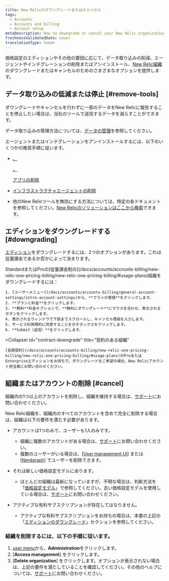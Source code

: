 ```yaml
---
title: New Relicのダウングレードまたはキャンセル
tags:
  - Accounts
  - Accounts and billing
  - Account setup
metaDescription: How to downgrade or cancel your New Relic organization.
freshnessValidatedDate: never
translationType: human
---
```


価格設定のエディションやその他の要因に応じて、データ取り込みの削減、エージェントやインテグレーションの削除またはアンインストール、[New Relic組織](/docs/accounts/accounts-billing/new-relic-one-pricing-users/new-relic-account-structure)のダウングレードまたはキャンセルのためのさまざまなオプションを提供します。

## データ取り込みの低減または停止 [#remove-tools]

ダウングレードやキャンセルを行わずに一部のデータをNew Relicに報告することを停止したい場合は、当社のツールで送信するデータを減らすことができます。

データ取り込みの管理方法については、[データの管理](/docs/telemetry-data-platform/get-data-new-relic/manage-data/manage-your-data)を参照してください。

エージェントまたはインテグレーションをアンインストールするには、以下のいくつかの推奨手順に従います。

* <InlinePopover type="apm">[](/docs/apm/new-relic-apm/maintenance/remove-applications-new-relic/)</InlinePopover>

  [、](/docs/apm/new-relic-apm/maintenance/remove-applications-new-relic/)

  <InlinePopover type="browser">[](/docs/apm/new-relic-apm/maintenance/remove-applications-new-relic/)</InlinePopover>

  [、](/docs/apm/new-relic-apm/maintenance/remove-applications-new-relic/)

  <InlinePopover type="mobile">[](/docs/apm/new-relic-apm/maintenance/remove-applications-new-relic/)</InlinePopover>

  [アプリの削除](/docs/apm/new-relic-apm/maintenance/remove-applications-new-relic/)

* [インフラストラクチャエージェントの削除](/docs/infrastructure/install-infrastructure-agent/update-or-uninstall/uninstall-infrastructure-agent/)

* 他のNew Relicツールを無効にする方法については、特定の各ドキュメントを参照してください。[New Relicのソリューションはここから検索](https://newrelic.com/instant-observability/)できます。

## エディションをダウングレードする [#downgrading]

[エディション](/docs/accounts/accounts-billing/new-relic-one-pricing-billing/new-relic-one-pricing-billing/#editions)をダウングレードするには、2つのオプションがあります。これは従量課金であるか否かによって決まります。

<CollapserGroup>
  <Collapser
    id="payg-downgrade"
    title="従量課金制の組織"
  >
    StandardまたはProの[従量課金制の](/docs/accounts/accounts-billing/new-relic-one-pricing-billing/new-relic-one-pricing-billing/#usage-plans)組織をダウングレードするには：

    1. [ユーザーメニュー](/docs/accounts/accounts-billing/general-account-settings/intro-account-settings)から、**プランの管理**をクリックします。
    2. **プランと料金**をクリックします。
    3. **無料**料金オプションで、**無料にダウングレード**にマウスを合わせ、表示されるボタンをクリックします。
    4. 表示されるウィンドウで下部までスクロールし、キャンセル理由を入力します。
    5. サービス利用規約に同意することを示すボックスをクリックします。
    6. **Submit（送信）**をクリックします。
  </Collapser>

  <Collapser
    id="contract-downgrade"
    title="契約のある組織"
  >
    [長期契約](/docs/accounts/accounts-billing/new-relic-one-pricing-billing/new-relic-one-pricing-billing/#usage-plans)のProまたはEnterpriseエディションをお持ちで、ダウングレードをご希望の場合、New Relicアカウント担当者にお問い合わせください。
  </Collapser>
</CollapserGroup>

## 組織またはアカウントの削除 [#cancel]

組織内の1つ以上のアカウントを削除し、組織を維持する場合は、[サポート](/docs/using-new-relic/welcome-new-relic/get-started/find-help-use-support-portal)にお問い合わせください。

New Relic組織を、組織内のすべてのアカウントを含めて完全に削除する場合は、組織は以下の要件を満たす必要があります。

* アカウントは1つのみで、ユーザーも1人のみです。

  * 組織に複数のアカウントがある場合は、[サポート](/docs/using-new-relic/welcome-new-relic/get-started/find-help-use-support-portal)にお問い合わせください。
  * 複数のユーザーがいる場合は、\[[User management UI](/docs/accounts/accounts-billing/new-relic-one-user-management/user-management-ui-and-tasks/#delete-users)] または \[[Nerdgraph](/docs/apis/nerdgraph/examples/nerdgraph-manage-users/#delete-users)] でユーザーを削除できます。

* それは新しい価格設定モデルにあります。

  * ほとんどの組織は最新になっていますが、不明な場合は、判断方法を「[価格設定モデル](/docs/accounts/original-accounts-billing/original-product-based-pricing/overview-pricing-models/#determine-pricing)」で参照してください。古い価格設定モデルを使用している場合は、[サポート](/docs/using-new-relic/welcome-new-relic/get-started/find-help-use-support-portal)にお問い合わせください。

* アクティブな有料サブスクリプションが存在してはなりません。

  * アクティブな有料サブスクリプションをお持ちの場合は、本書の上記の「[エディションのダウングレード](#downgrading)」セクションを参照してください。

### 組織を削除するには、以下の手順に従います。

1. [user menu](/docs/accounts/accounts-billing/general-account-settings/intro-account-settings)から、**Administration**をクリックします。
2. \[**Access management**] をクリックします。
3. \[**Delete organization**] をクリックします。オプションが表示されない場合は、上記の要件を満たしていることを確認してください。その他のヘルプについては、[サポート](/docs/using-new-relic/welcome-new-relic/get-started/find-help-use-support-portal)にお問い合わせください。